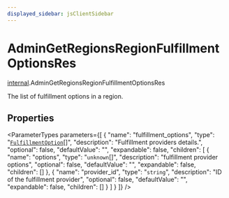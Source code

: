 ```yaml
---
displayed_sidebar: jsClientSidebar
---
```



# AdminGetRegionsRegionFulfillmentOptionsRes

[internal](../../modules/internal.mdx).AdminGetRegionsRegionFulfillmentOptionsRes

The list of fulfillment options in a region.

## Properties

<ParameterTypes parameters={[
  {
    "name": "fulfillment_options",
    "type": "[`FulfillmentOption`](internal.FulfillmentOption.mdx)[]",
    "description": "Fulfillment providers details.",
    "optional": false,
    "defaultValue": "",
    "expandable": false,
    "children": [
      {
        "name": "options",
        "type": "`unknown`[]",
        "description": "fulfillment provider options",
        "optional": false,
        "defaultValue": "",
        "expandable": false,
        "children": []
      },
      {
        "name": "provider_id",
        "type": "`string`",
        "description": "ID of the fulfillment provider",
        "optional": false,
        "defaultValue": "",
        "expandable": false,
        "children": []
      }
    ]
  }
]} />
